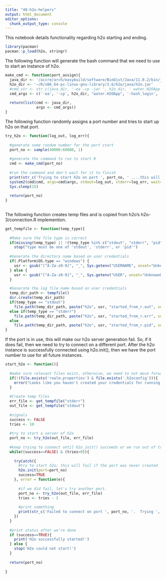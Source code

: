 ```yaml
---
title: "40-h2o-helpers"
output: html_document
editor_options: 
  chunk_output_type: console
---
```


This notebook details functionality regarding h2o starting and ending. 

```r
library(pacman)
pacman::p_load(h2o, stringr)
```

The following function will generate the bash command that we need to use to start an instance of h2o.
```r
make_cmd <- function(port_assign){
  java_dir <- '/accre/arch/easybuild/software/BinDist/Java/11.0.2/bin/java'
  h2o_dir <- '~/R/x86_64-pc-linux-gnu-library/3.6/h2o/java/h2o.jar'
  #cmd_str <- str_c(java_dir, '-ea -cp -jar ', h2o_dir, ' water.H2OApp -hash_login -login_conf realm.properties -port ', port_assign)
  cmd_args <- c('-ea', '-cp', h2o_dir, "water.H2OApp", '-hash_login', '-login_conf', 'realm.properties', '-port', port_assign)
  
  return(list(cmd <- java_dir,
              args <- cmd_args))
}
```


The following function randomly assigns a port number and tries to start up h2o on that port.
```r

try_h2o <- function(log_out, log_err){
  
  #generate some random number for the port start
  port_no <- sample(40000:60000, 1)
  
  #generate the command to run to start R
  cmd <- make_cmd(port_no)
  
  #run the command and don't wait for it to finish
  print(str_c('Trying to start h2o on port ', port_no, ' ....this will take at least 15 seconds'))
  system2(cmd$cmd, args=cmd$args, stdout=log_out, stderr=log_err, wait=FALSE)
  Sys.sleep(15)
  
  return(port_no)
}
  
```

The following function creates temp files and is copied from h2o's h2o-3/connection.R implemention.
```r
get_tempfile <- function(temp_type){
  
  #Make sure the file type is correct
  if(missing(temp_type) || !(temp_type %in% c("stdout", "stderr", "pid")))
    stop("type must be one of 'stdout', 'stderr', or 'pid'")
  
  #Generate the directory name based on user credentials
  if(.Platform$OS.type == "windows") {
    usr <- gsub("[^A-Za-z0-9]", "_", Sys.getenv("USERNAME", unset="UnknownUser"))
  } else {
    usr <- gsub("[^A-Za-z0-9]", "_", Sys.getenv("USER", unset="UnknownUser"))
  }

  #Generate the log file name based on user credentials
  temp_dir_path <- tempfile()
  dir.create(temp_dir_path)
  if(temp_type == "stdout")
    file.path(temp_dir_path, paste("h2o", usr, "started_from_r.out", sep="_"))
  else if(temp_type == "stderr")
    file.path(temp_dir_path, paste("h2o", usr, "started_from_r.err", sep="_"))
  else
    file.path(temp_dir_path, paste("h2o", usr, "started_from_r.pid", sep="_"))
}
```


If the port is in use, this will make our h2o server generation fail.  So, if it does fail, then we need to try to connect on a different port.  After the h2o instance is successfully connected using h2o.init(), then we have the port number to use for all future instances.

```r
start_h2o <- function(){
  
  #make sure relevant files exist, otherwise, we need to not move forward.
  if(!(file.exists('realm.properties') & file.exists('.h2oconfig'))){
    error("Looks like you haven't created your credentials for running h2o.  Please generate these credentials now!")
  }
  
  #Create temp files
  err_file <- get_tempfile("stderr")
  out_file <- get_tempfile("stdout")
  
  #signals
  success <- FALSE
  tries <- 10
  
  #try to start a server of h2o
  port_no <- try_h2o(out_file, err_file)
  
  #keep trying to connect until h2o_init() succeeds or we run out of tries
  while((success==FALSE) & (tries>0)){
    
    tryCatch({
      #try to start h2o; this will fail if the port was never created
      h2o.init(port=port_no)
      success=TRUE
    }, error = function(e){
      
      #if we did fail, let's try another port.
      port_no <- try_h2o(out_file, err_file)
      tries <- tries - 1
      
      #print something
      print(str_c('Failed to connect on port ', port_no, '.  Trying ', tries, ' more times...'))
    })
  }
  
  #print status after we're done
  if (success==TRUE){
    print('H2o successfully started!')
  } else {
    stop('H2o could not start!')
  }
  
  return(port_no)
  
} 
```

